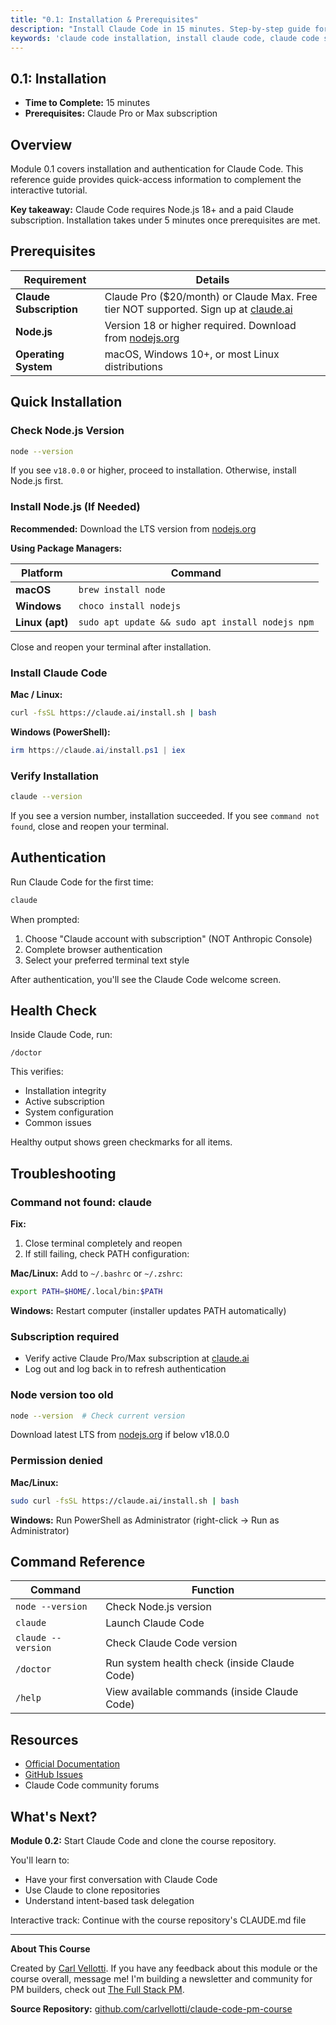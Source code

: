 ```yaml
---
title: "0.1: Installation & Prerequisites"
description: "Install Claude Code in 15 minutes. Step-by-step guide for Mac, Windows, Linux with prerequisites and troubleshooting for product managers."
keywords: 'claude code installation, install claude code, claude code setup, how to install claude code'
---
```


## 0.1: Installation

 - **Time to Complete:** 15 minutes
 - **Prerequisites:** Claude Pro or Max subscription

## Overview

Module 0.1 covers installation and authentication for Claude Code. This reference guide provides quick-access information to complement the interactive tutorial.

**Key takeaway:** Claude Code requires Node.js 18+ and a paid Claude subscription. Installation takes under 5 minutes once prerequisites are met.


## Prerequisites

| Requirement | Details |
|-------------|---------|
| **Claude Subscription** | Claude Pro ($20/month) or Claude Max. Free tier NOT supported. Sign up at [claude.ai](https://claude.ai/) |
| **Node.js** | Version 18 or higher required. Download from [nodejs.org](https://nodejs.org/) |
| **Operating System** | macOS, Windows 10+, or most Linux distributions |


## Quick Installation

### Check Node.js Version

```bash
node --version
```

If you see `v18.0.0` or higher, proceed to installation. Otherwise, install Node.js first.

### Install Node.js (If Needed)

**Recommended:** Download the LTS version from [nodejs.org](https://nodejs.org/)

**Using Package Managers:**

| Platform | Command |
|----------|---------|
| **macOS** | `brew install node` |
| **Windows** | `choco install nodejs` |
| **Linux (apt)** | `sudo apt update && sudo apt install nodejs npm` |

Close and reopen your terminal after installation.

### Install Claude Code

**Mac / Linux:**
```bash
curl -fsSL https://claude.ai/install.sh | bash
```

**Windows (PowerShell):**
```powershell
irm https://claude.ai/install.ps1 | iex
```

### Verify Installation

```bash
claude --version
```

If you see a version number, installation succeeded. If you see `command not found`, close and reopen your terminal.


## Authentication

Run Claude Code for the first time:

```bash
claude
```

When prompted:
1. Choose "Claude account with subscription" (NOT Anthropic Console)
2. Complete browser authentication
3. Select your preferred terminal text style

After authentication, you'll see the Claude Code welcome screen.


## Health Check

Inside Claude Code, run:

```
/doctor
```

This verifies:
- Installation integrity
- Active subscription
- System configuration
- Common issues

Healthy output shows green checkmarks for all items.


## Troubleshooting

### Command not found: claude

**Fix:**
1. Close terminal completely and reopen
2. If still failing, check PATH configuration:

**Mac/Linux:** Add to `~/.bashrc` or `~/.zshrc`:
```bash
export PATH=$HOME/.local/bin:$PATH
```

**Windows:** Restart computer (installer updates PATH automatically)

### Subscription required

- Verify active Claude Pro/Max subscription at [claude.ai](https://claude.ai/)
- Log out and log back in to refresh authentication

### Node version too old

```bash
node --version  # Check current version
```

Download latest LTS from [nodejs.org](https://nodejs.org/) if below v18.0.0

### Permission denied

**Mac/Linux:**
```bash
sudo curl -fsSL https://claude.ai/install.sh | bash
```

**Windows:**
Run PowerShell as Administrator (right-click → Run as Administrator)


## Command Reference

| Command | Function |
|---------|----------|
| `node --version` | Check Node.js version |
| `claude` | Launch Claude Code |
| `claude --version` | Check Claude Code version |
| `/doctor` | Run system health check (inside Claude Code) |
| `/help` | View available commands (inside Claude Code) |


## Resources

- [Official Documentation](https://docs.claude.com/en/docs/claude-code)
- [GitHub Issues](https://github.com/anthropics/claude-code/issues)
- Claude Code community forums


## What's Next?

**Module 0.2:** Start Claude Code and clone the course repository.

You'll learn to:
- Have your first conversation with Claude Code
- Use Claude to clone repositories
- Understand intent-based task delegation

Interactive track: Continue with the course repository's CLAUDE.md file


---

**About This Course**

Created by [Carl Vellotti](https://www.linkedin.com/in/carlvellotti/). If you have any feedback about this module or the course overall, message me! I'm building a newsletter and community for PM builders, check out [The Full Stack PM](https://fullstack-pm.com/subscribe).

**Source Repository:** [github.com/carlvellotti/claude-code-pm-course](https://github.com/carlvellotti/claude-code-pm-course)
